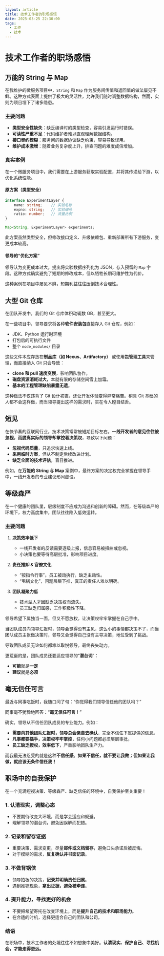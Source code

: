 ```yaml
---
layout: article
title: 技术工作者的职场感悟
date: 2025-03-25 22:30:00
tags:
  - 工作
  - 技术
---
```


# 技术工作者的职场感悟

## 万能的 String 与 Map

在我维护的微服务项目中，`String` 和 `Map` 作为服务间传值和返回值的做法屡见不鲜。这种方式表面上提供了极大的灵活性，允许我们随时调整数据结构，然而，实则为项目埋下了诸多隐患。

### **主要问题**
- **类型安全性缺失**：缺乏编译时的类型检查，容易引发运行时错误。
- **可读性严重不足**：代码维护者难以直观理解数据结构。
- **接口契约模糊**：服务间的数据协议缺乏约束，容易导致误用。
- **维护成本激增**：随着业务复杂度上升，排查问题的难度成倍增加。

### **真实案例**
在一个微服务项目中，我们需要在上游服务获取实验配置，并将其传递给下游，以优化系统性能。

#### **原方案（类型安全）**
```typescript
interface ExperimentLayer {
    name: string;    // 实验名称
    expno: string;   // 实验编号
    ratio: number;   // 流量比例
}

Map<String, ExperimentLayer> experiments;
```

此方案虽然类型安全，但修改接口定义、升级依赖包、重新部署所有下游服务，变更成本较高。

#### **领导的“优化方案”**
领导认为变更成本过大，提出将实验数据序列化为 JSON，存入预留的 `Map` 字段。这种方式确实避免了短期的修改成本，但以牺牲长期可维护性为代价。

这种案例在项目中屡见不鲜，短期利益往往压倒技术合理性。


## 大型 Git 仓库

在团队开发中，我们的 Git 仓库体积动辄数 GB，甚至更大。

在一些项目中，领导要求将各种**软件安装包**直接存入 Git 仓库，例如：
- JDK、Python 运行时环境
- 打包后的可执行文件
- 整个 `node_modules/` 目录

这些文件本应存放在**制品库（如 Nexus、Artifactory）** 或使用**包管理工具**来管理，而直接纳入 Git 只会导致：
- **clone 和 pull 速度变慢**，影响团队协作。
- **磁盘资源消耗过大**，本就有限的存储空间雪上加霜。
- **基本的工程管理缺陷暴露无遗**。

这种做法不仅违背了 Git 设计初衷，还让开发体验变得异常痛苦。稍具 Git 基础的人都不会这样做，而当领导提出这样的需求时，实在令人瞠目结舌。


## 短见

在快节奏的互联网行业，技术决策常常被短期目标左右。**一线开发者的意见往往被忽视，而脱离实际的领导却掌控着决策权**，导致以下问题：
- **忽视代码质量**，只追求快速上线。
- **采用临时方案**，但从不制定后续改进计划。
- **缺乏全面的技术评估**，盲目推进。

例如，在**万能的 String 与 Map** 案例中，最终方案的决定权完全掌握在领导手中，一线开发者的专业建议形同虚设。


## 等级森严

在一个健康的团队里，层级制度不应成为沟通和创新的障碍。然而，在等级森严的环境下，权力高度集中，团队往往陷入低效运转。

### **主要问题**
1. **决策效率低下**
   - 一线开发者的反馈需要逐级上报，信息容易被扭曲或忽视。
   - 小决策也要等待高层批准，影响项目进度。

2. **责任推卸 & 官僚文化**
   - “按指令行事”，员工被动执行，缺乏主动性。
   - “甩锅文化”，问题层层下推，真正的责任人难以明确。

3. **团队凝聚力低**
   - 技术型人才因缺乏决策权而流失。
   - 员工缺乏归属感，工作积极性下降。

领导希望下属独当一面，但又不愿放权，让决策权牢牢掌握在自己手中。

当团队成员向领导汇报时，领导会觉得没有主见，这么小的事情都决策不了，而当团队成员主张做决策时，领导又会觉得自己没有主导决策，地位受到了挑战。

导致团队成员无论如何都难以取悦领导，最终丧失动力。

更荒诞的是，团队成员还要适应领导的“**潜台词**”：
- **可能**就是**一定**
- **建议**就是**必须**


## 毫无信任可言

最近与同事吃饭时，我随口问了句：“你觉得我们领导信任他的团队吗？”

同事毫不犹豫地回答：“**毫无信任可言！**”

确实，领导从不信任团队成员的专业能力。例如：
- **需要向其他团队汇报时，领导总会亲自去确认**，完全不信任下属提供的信息。
- **凡事都要插手，决策权牢牢掌控**，任何小问题都必须层层审批。
- **员工缺乏授权，效率低下**，严重影响团队生产力。

而我最无法忍受的就是这种**不信任感**。**如果不信任，就不要让我做；但如果让我做，就应该无条件信任我！**


## 职场中的自我保护

在一个充满短视决策、等级森严、缺乏信任的环境中，自我保护至关重要！

### **1. 认清现实，调整心态**
- 不要期待改变大环境，而是学会适应和规避。
- 理解领导的潜台词，避免因误解而犯错。

### **2. 记录和留存证据**
- 重要决策、需求变更，尽量**邮件或文档留存**，避免口头承诺后被反悔。
- 对于模糊的需求，**反复确认并书面记录**。

### **3. 不做背锅侠**
- 领导拍板的决策，**记录并明确责任归属**。
- 遇到推锅现象，**拿出证据，避免被牵连**。

### **4. 提升能力，寻找更好的机会**
- 不要把希望寄托在改变环境上，而是**提升自己的技术和职场能力**。
- 在合适的时机，选择更适合自己的团队和公司。

### **结语**
在职场中，技术工作者的处境往往不如想象中美好。**认清现实、保护自己、寻找机会，才能走得更远。**

